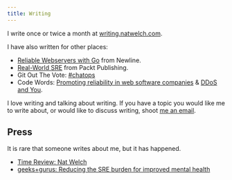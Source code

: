 ```yaml
---
title: Writing
---
```



I write once or twice a month at [writing.natwelch.com](https://writing.natwelch.com/).

I have also written for other places:

-   [Reliable Webservers with Go](https://www.newline.co/courses/reliable-webservers-with-go/) from Newline.
-   [Real-World SRE](https://realworldsre.com/) from Packt Publishing.
-   Git Out The Vote: [\#chatops](https://medium.com/git-out-the-vote/chatops-198f0b62c601)
-   Code Words: [Promoting reliability in web software companies](https://codewords.recurse.com/issues/six/promoting-reliability-in-web-software-companies) & [DDoS and You](https://codewords.recurse.com/issues/three/ddos-and-you).

I love writing and talking about writing. If you have a topic you would like me to write about, or would like to discuss writing, shoot [me an email](mailto:nat@natwelch.com).

## Press

It is rare that someone writes about me, but it has happened.

-   [Time Review: Nat Welch](https://medium.com/time-review/hello-nat-welch-lead-cloud-platform-engineer-at-time-by-ping-49e6107758f5)
- [geeks+gurus: Reducing the SRE burden for improved mental health](https://www.linkedin.com/posts/natwelch_geeksgurus-reducing-the-sre-burden-for-activity-7006633793675485186-SDgN?utm_source=share&utm_medium=member_desktop)

